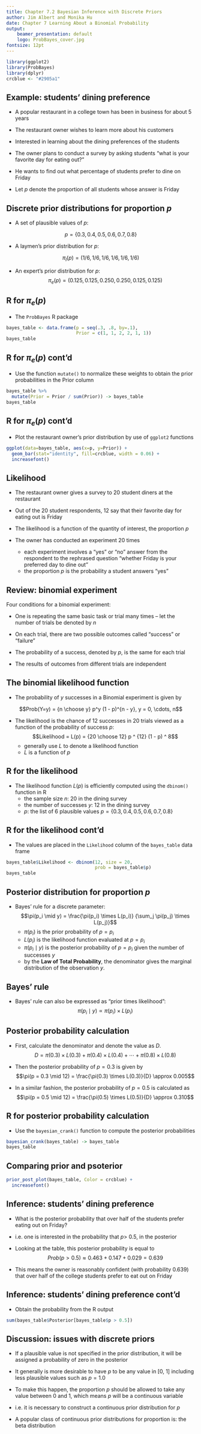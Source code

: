 ```yaml
---
title: Chapter 7.2 Bayesian Inference with Discrete Priors
author: Jim Albert and Monika Hu
date: Chapter 7 Learning About a Binomial Probability
output: 
    beamer_presentation: default
    logo: ProbBayes_cover.jpg
fontsize: 12pt
---
```


```r
library(ggplot2)
library(ProbBayes)
library(dplyr)
crcblue <- "#2905a1"
```


## Example: students' dining preference

- A popular restaurant in a college town has been in business for about 5 years

- The restaurant owner wishes to learn more about his customers

- Interested in learning about the dining preferences of the students

- The owner plans to conduct a survey by asking students "what is your favorite day for eating out?"  

- He wants to find out what percentage of students prefer to dine on Friday

- Let $p$ denote the proportion of all students whose answer is Friday

## Discrete prior distributions for proportion $p$

- A set of plausible values of $p$:

$$p = \{0.3, 0.4, 0.5, 0.6, 0.7, 0.8\}$$

- A laymen's prior distribution for $p$:

$$\pi_l(p)= (1/6, 1/6, 1/6, 1/6, 1/6, 1/6)$$

- An expert's prior distribution for $p$:
$$\pi_e(p)= (0.125, 0.125, 0.250, 0.250, 0.125, 0.125)$$

## R for $\pi_e(p)$

- The ```ProbBayes``` R package

```r
bayes_table <- data.frame(p = seq(.3, .8, by=.1),
                          Prior = c(1, 1, 2, 2, 1, 1))
bayes_table
```

## R for $\pi_e(p)$ cont'd

- Use the function ```mutate()``` to normalize these weights to obtain the prior probabilities in the Prior column

```r
bayes_table %>% 
  mutate(Prior = Prior / sum(Prior)) -> bayes_table
bayes_table
```

## R for $\pi_e(p)$ cont'd

- Plot the restaurant owner's prior distribution by use of ```ggplot2``` functions

```r
ggplot(data=bayes_table, aes(x=p, y=Prior)) +
  geom_bar(stat="identity", fill=crcblue, width = 0.06) +
  increasefont()
```


## Likelihood

- The restaurant owner gives a survey to 20 student diners at the restaurant

- Out of the 20 student respondents, 12 say that their favorite day for eating out is Friday

- The likelihood is a function of the quantity of interest, the proportion $p$

- The owner has conducted an experiment 20 times
    - each experiment involves a "yes" or "no" answer from the respondent to the rephrased question "whether Friday is your preferred day to dine out"
    - the proportion $p$ is the probability a student answers "yes"

## Review: binomial experiment

Four conditions for a binomial experiment:

- One is repeating the same basic task or trial many times -- let the number of trials be denoted by $n$

- On each trial, there are two possible outcomes called "success" or "failure"

- The probability of a success, denoted by $p$, is the same for each trial

- The results of outcomes from different trials are independent


## The binomial likelihood function 

- The probability of $y$ successes in a Binomial experiment is given by

$$Prob(Y=y) = {n \choose y} p^y (1 - p)^{n - y}, y = 0, \cdots, n$$

- The likelihood is the chance of 12 successes in 20 trials viewed as a function of the probability of success $p$:
$$Likelihood = L(p) = {20 \choose 12} p ^ {12} (1 - p) ^ 8$$
    - generally use $L$ to denote a likelihood function
    - $L$ is a function of $p$

## R for the likelihood

- The likelihood function $L(p)$ is efficiently computed using the ```dbinom()``` function in R
    - the sample size $n$: 20 in the dining survey
    - the number of successes $y$: 12 in the dining survey
    - $p$: the list of 6 plausible values $p = \{0.3, 0.4, 0.5, 0.6, 0.7, 0.8\}$

## R for the likelihood cont'd

- The values are placed in the ```Likelihood``` column of the ```bayes_table``` data frame

```r
bayes_table$Likelihood <- dbinom(12, size = 20, 
                                 prob = bayes_table$p)
bayes_table
```


## Posterior distribution for proportion $p$

- Bayes' rule for a discrete parameter:
$$\pi(p_i \mid y)  = \frac{\pi(p_i) \times L(p_i)} {\sum_j \pi(p_j) \times L(p_j)}$$
    - $\pi(p_i)$ is the prior probability of $p = p_i$
    - $L(p_i)$ is the likelihood function evaluated at $p = p_i$
    - $\pi(p_i \mid y)$ is the posterior probability of $p = p_i$ given the number of successes $y$
    - by the **Law of Total Probability**, the denominator gives the marginal distribution of the observation $y$. 

## Bayes' rule

- Bayes' rule can also be expressed as "prior times likelihood":
$$\pi(p_i \mid y)  \propto \pi(p_i) \times L(p_i)$$

## Posterior probability calculation
- First, calculate the denominator and denote the value as $D$.
$$D = \pi(0.3) \times L(0.3) + \pi(0.4) \times L(0.4) + \cdots + \pi(0.8) \times L(0.8)$$

- Then the posterior probability of $p = 0.3$ is given by
$$\pi(p = 0.3 \mid 12) = \frac{\pi(0.3) \times L(0.3)}{D} \approx 0.005$$

- In a similar fashion, the posterior probability of $p=0.5$ is calculated as
$$\pi(p = 0.5 \mid 12) = \frac{\pi(0.5) \times L(0.5)}{D} \approx 0.310$$

## R for posterior probability calculation

- Use the ```bayesian_crank()``` function to compute the posterior probabilities

```r
bayesian_crank(bayes_table) -> bayes_table
bayes_table
```

## Comparing prior and psoterior

```r
prior_post_plot(bayes_table, Color = crcblue) +
  increasefont()
```

## Inference: students' dining preference

- What is the posterior probability that over half of the students prefer eating out on Friday?  

- i.e. one is interested in the probability that $p >$ 0.5, in the posterior

- Looking at the table, this posterior probability is equal to
$$Prob(p > 0.5) \approx 0.463 + 0.147 + 0.029 = 0.639$$

- This means the owner is reasonably confident (with probability 0.639) that over half of the college students prefer to eat out on Friday

## Inference: students' dining preference cont'd

- Obtain the probability from the R output

```r
sum(bayes_table$Posterior[bayes_table$p > 0.5])
```

## Discussion: issues with discrete priors

- If a plausible value is not specified in the prior distribution, it will be assigned a probability of zero in the posterior

- It generally is more desirable to have $p$ to be any value in [0, 1] including less plausible values such as $p = 1.0$

- To make this happen, the proportion $p$ should be allowed to take any value between 0 and 1, which means $p$ will be a continuous variable

- i.e. it is necessary to construct a continuous prior distribution for $p$

- A popular class of continuous prior distributions for proportion is: the beta distribution
